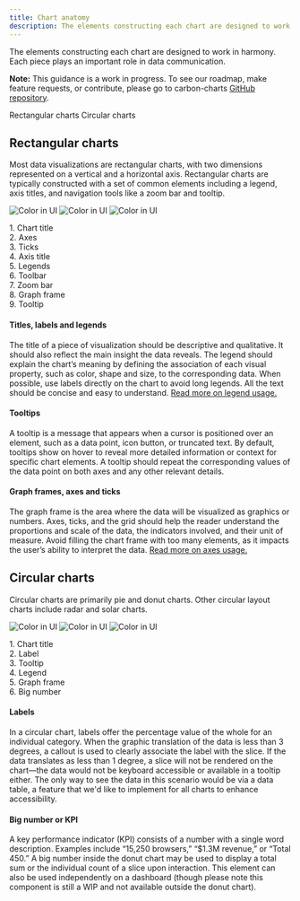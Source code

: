 ```yaml
---
title: Chart anatomy
description: The elements constructing each chart are designed to work in harmony. Each piece plays an important role in data communication.
---
```


<PageDescription>

The elements constructing each chart are designed to work in harmony. Each piece plays an important role in data communication.

</PageDescription>

<InlineNotification>

**Note:** This guidance is a work in progress. To see our roadmap, make feature requests, or contribute, please go to carbon-charts [GitHub repository](https://github.com/carbon-design-system/carbon-charts).

</InlineNotification>

<AnchorLinks>

<AnchorLink>Rectangular charts</AnchorLink>
<AnchorLink>Circular charts</AnchorLink>

</AnchorLinks>

## Rectangular charts

Most data visualizations are rectangular charts, with two dimensions represented on a vertical and a horizontal axis. Rectangular charts are typically constructed with a set of common elements including a legend, axis titles, and navigation tools like a zoom bar and tooltip.

<Row>
<Column  colLg={8} colMd={8} colSm={4}>
<ArtDirection>

![Color in UI](images/chart-anatomy-1sm.png)
![Color in UI](images/chart-anatomy-1.png)
![Color in UI](images/chart-anatomy-1.png)

</ArtDirection>

<Caption></Caption>
</Column>

<Column colLg={2} colMd={2} colSm={2} offsetLg={1}>
  <Aside>
    1. Chart title<br/>
    2. Axes<br/>
    3. Ticks<br/>
    4. Axis title<br/>
    5. Legends<br/>
    6. Toolbar<br/>
    7. Zoom bar<br/>
    8. Graph frame<br/>
    9. Tooltip<br/>
  </Aside>
</Column>
</Row>

#### Titles, labels and legends

The title of a piece of visualization should be descriptive and qualitative. It should also reflect the main insight the data reveals. The legend should explain the chart’s meaning by defining the association of each visual property, such as color, shape and size, to the corresponding data. When possible, use labels directly on the chart to avoid long legends. All the text should be concise and easy to understand. [Read more on legend usage.](../data-visualization/legends)

#### Tooltips

A tooltip is a message that appears when a cursor is positioned over an element, such as a data point, icon button, or truncated text. By default, tooltips show on hover to reveal more detailed information or context for specific chart elements. A tooltip should repeat the corresponding values of the data point on both axes and any other relevant details.

#### Graph frames, axes and ticks

The graph frame is the area where the data will be visualized as graphics or numbers. Axes, ticks, and the grid should help the reader understand the proportions and scale of the data, the indicators involved, and their unit of measure. Avoid filling the chart frame with too many elements, as it impacts the user’s ability to interpret the data. [Read more on axes usage.](../data-visualization/axes-and-labels)

## Circular charts

Circular charts are primarily pie and donut charts. Other circular layout charts include radar and solar charts.

<Row>
<Column  colLg={8} colMd={8} colSm={4}>
<ArtDirection>

![Color in UI](images/chart-anatomy-2sm.png)
![Color in UI](images/chart-anatomy-2.png)
![Color in UI](images/chart-anatomy-2.png)

</ArtDirection>
<Caption></Caption>
</Column>

<Column colLg={2} colMd={2} colSm={2} offsetLg={1}>
  <Aside>
    1. Chart title<br/>
    2. Label<br/>
    3. Tooltip<br/>
    4. Legend<br/>
    5. Graph frame<br/>
    6. Big number<br/>
  </Aside>
</Column>
</Row>

#### Labels

In a circular chart, labels offer the percentage value of the whole for an individual category. When the graphic translation of the data is less than 3 degrees, a callout is used to clearly associate the label with the slice. If the data translates as less than 1 degree, a slice will not be rendered on the chart—the data would not be keyboard accessible or available in a tooltip either. The only way to see the data in this scenario would be via a data table, a feature that we'd like to implement for all charts to enhance accessibility.

#### Big number or KPI

A key performance indicator (KPI) consists of a number with a single word description. Examples include “15,250 browsers,” “\$1.3M revenue,” or “Total 450.” A big number inside the donut chart may be used to display a total sum or the individual count of a slice upon interaction. This element can also be used independently on a dashboard (though please note this component is still a WIP and not available outside the donut chart).
